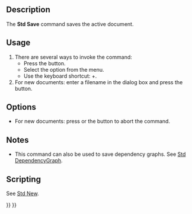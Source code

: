 <languages/>

{{Docnav
|[[Std_CloseAllWindows|CloseAllWindows]]
|[[Std_SaveAs|SaveAs]]
|[[Std_File_Menu|Std File Menu]]
|IconL=Std_CloseAllWindows.svg
|IconR=Std_SaveAs.svg
|IconC=Freecad.svg
}}

<div class="mw-translate-fuzzy">
{{GuiCommand/es|Name=Std Save|Name/es=Std Save|MenuLocation=[[Std_File_Menu/es|File]] → Save|Workbenches=All|Shortcut=Crtl+S|SeeAlso=[[Std_SaveAs/es|Save as...]]}}
</div>

==Description==

The '''Std Save''' command saves the active document.

==Usage==

# There are several ways to invoke the command:
#* Press the {{Button|[[Image:Std_Save.svg|16px]] [[Std_Save|Save]]}} button.
#* Select the {{MenuCommand|File → [[Image:Std_Save.svg|16px]] Save}} option from the menu.
#* Use the keyboard shortcut: {{KEY|Ctrl}}+{{KEY|S}}.
# For new documents: enter a filename in the dialog box and press the {{Button|Save}} button.

==Options==

* For new documents: press {{KEY|Esc}} or the {{Button|Cancel}} button to abort the command.

==Notes==

* This command can also be used to save dependency graphs. See [[Std_DependencyGraph|Std DependencyGraph]].

==Scripting==

See [[Std_New#Scripting|Std New]].


{{Docnav
|[[Std_CloseAllWindows|CloseAllWindows]]
|[[Std_SaveAs|SaveAs]]
|[[Std_File_Menu|Std File Menu]]
|IconL=Std_CloseAllWindows.svg
|IconR=Std_SaveAs.svg
|IconC=Freecad.svg
}}

{{Std_Base_navi{{#translation:}}}}
{{Userdocnavi{{#translation:}}}}